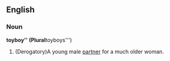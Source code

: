 ==English==
===Noun===
'''toyboy'' (Plural '''toyboys''')
# (Derogatory)A young male [[partner]] for a much older woman.